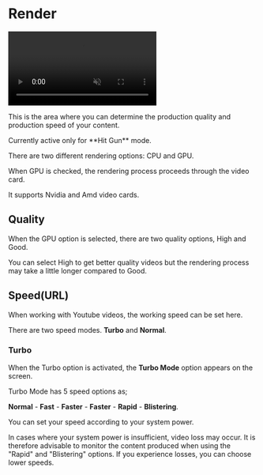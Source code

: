 
# Render


<video autoPlay muted loop controls>
  <source src="/render.mp4" type="video/mp4" />
  Your browser does not support the video tag.
</video>



This is the area where you can determine the production quality and production speed of your content.


<Callout type="info" emoji="ℹ️">
  Currently active only for **Hit Gun** mode.
</Callout>
 


There are two different rendering options: CPU and GPU.

When GPU is checked, the rendering process proceeds through the video card.

It supports Nvidia and Amd video cards.


## Quality


When the GPU option is selected, there are two quality options, High and Good.

You can select High to get better quality videos
but the rendering process may take a little longer compared to Good.


## Speed(URL)

When working with Youtube videos, the working speed can be set here.

There are two speed modes. **Turbo** and **Normal**.

### Turbo

When the Turbo option is activated, the **Turbo Mode** option appears on the screen.

Turbo Mode has 5 speed options as;

**Normal** - **Fast** - **Faster** - **Faster** - **Rapid** - **Blistering**. 

You can set your speed according to your system power.



 
<Callout type="warning" emoji="⚠️">
  In cases where your system power is insufficient, video loss may occur. It is therefore advisable to monitor the content produced when using the "Rapid" and "Blistering" options.
  If you experience losses, you can choose lower speeds.
</Callout>